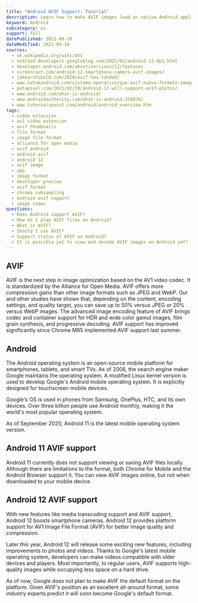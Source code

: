 ```yaml
---
title: "Android AVIF Support: Tutorial"
description: Learn how to make AVIF images load on native Android applications.
keyword: Android
subcategory: os
support: full
datePublished: 2021-09-18
dateModified: 2021-09-18
sources:
  - uk.wikipedia.org/wiki/AV1
  - android-developers.googleblog.com/2021/02/android-12-dp1.html
  - developer.android.com/about/versions/12/features
  - screenrant.com/android-12-smartphone-camera-avif-images/
  - jakearchibald.com/2020/avif-has-landed/
  - www.xatakandroid.com/sistema-operativo/que-avif-nuevo-formato-imagen-que-llega-android-12-para-reemplazar-a-jpg
  - petapixel.com/2021/02/20/android-12-will-support-avif-photos/
  - www.android.com/what-is-android/
  - www.androidauthority.com/what-is-android-328076/
  - www.tutorialspoint.com/android/android_overview.htm
tags:
  - video extension
  - av1 video extension
  - avif thumbnails
  - file format
  - image file format
  - alliance for open media
  - avif android
  - android avif
  - android 12
  - avif image
  - app
  - image format
  - developer preview
  - avif format
  - chroma subsampling
  - android avif support
  - image codec
questions:
  - Does Android support AVIF?
  - How do I play AVIF files on Android?
  - What is AVIF?
  - Should I use AVIF?
  - Support status of AVIF on Android?
  - It is possible yet to view and decode AVIF images on Android yet?
---
```


## AVIF

AVIF is the next step in image optimization based on the AV1 video codec. It is standardized by the Alliance for Open Media. AVIF offers more compression gains than other image formats such as JPEG and WebP. Our and other studies have shown that, depending on the content, encoding settings, and quality target, you can save up to 50% versus JPEG or 20% versus WebP images. The advanced image encoding feature of AVIF brings codec and container support for HDR and wide color gamut images, film grain synthesis, and progressive decoding. AVIF support has improved significantly since Chrome M85 implemented AVIF support last summer.

## Android

The Android operating system is an open-source mobile platform for smartphones, tablets, and smart TVs. As of 2008, the search engine maker Google maintains the operating system. A modified Linux kernel version is used to develop Google's Android mobile operating system. It is explicitly designed for touchscreen mobile devices.

Google's OS is used in phones from Samsung, OnePlus, HTC, and its own devices. Over three billion people use Android monthly, making it the world's most popular operating system.

As of September 2020, Android 11 is the latest mobile operating system version.

## Android 11 AVIF support

Android 11 currently does not support viewing or saving AVIF files locally. Although there are limitations to the format, both Chrome for Mobile and the Android Browser support it. You can view AVIF images online, but not when downloaded to your mobile device.

## Android 12 AVIF support

With new features like media transcoding support and AVIF support, Android 12 boosts smartphone cameras. Android 12 provides platform support for AV1 Image File Format (AVIF) for better image quality and compression.

Later this year, Android 12 will release some exciting new features, including improvements to photos and videos. Thanks to Google's latest mobile operating system, developers can make videos compatible with older devices and players. Most importantly, to regular users, AVIF supports high-quality images while occupying less space on a hard drive.

As of now, Google does not plan to make AVIF the default format on the platform. Given AVIF's position as an excellent all-around format, some industry experts predict it will soon become Google's default format.
